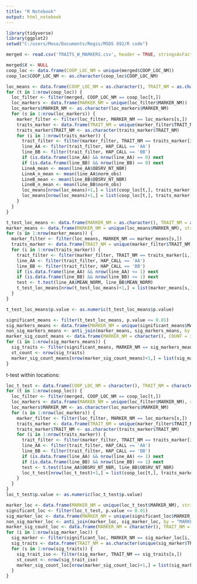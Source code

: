 ```yaml
---
title: "R Notebook"
output: html_notebook
---
```


```r
library(tidyverse)
library(ggplot2)
setwd("C:/users/Meso/Documents/Regis/MSDS 692/R code")
```

```r
merged <- read.csv('TRAITS_W_MARKERS.csv', header = TRUE, stringsAsFactors = FALSE)
```

```r
merged$X <- NULL
coop_loc <- data.frame(COOP_LOC_NM = unique(merged$COOP_LOC_NM))
coop_loc$COOP_LOC_NM <- as.character(coop_loc$COOP_LOC_NM)
```

```r
loc_means <- data.frame(COOP_LOC_NM = as.character(), TRAIT_NM = as.character(), MARKER_NM = as.character(), HAP_CALL = as.character(), MEAN_OBS = as.numeric(), MEAN_NORM = as.numeric(), stringsAsFactors = FALSE)
for (t in 1:nrow(coop_loc)) {
  loc_filter <- filter(merged, COOP_LOC_NM == coop_loc[t,])
  loc_markers <- data.frame(MARKER_NM = unique(loc_filter$MARKER_NM))
  loc_markers$MARKER_NM <- as.character(loc_markers$MARKER_NM)
  for (s in 1:nrow(loc_markers)) {
    marker_filter <- filter(loc_filter, MARKER_NM == loc_markers[s,])
    traits_marker <- data.frame(TRAIT_NM = unique(marker_filter$TRAIT_NM))
    traits_marker$TRAIT_NM <- as.character(traits_marker$TRAIT_NM)
    for (i in 1:nrow(traits_marker)) {
      trait_filter <- filter(marker_filter, TRAIT_NM == traits_marker[i,])
      line_AA <- filter(trait_filter, HAP_CALL == 'AA')
      line_BB <- filter(trait_filter, HAP_CALL == 'BB')
      if (is.data.frame(line_AA) && nrow(line_AA) == 0) next
      if (is.data.frame(line_BB) && nrow(line_BB) == 0) next
      LineA_mean <- mean(line_AA$OBSRV_NT_NBR)
      LineA_n_mean <- mean(line_AA$norm_obs)
      LineB_mean <- mean(line_BB$OBSRV_NT_NBR)
      LineB_n_mean <- mean(line_BB$norm_obs)
      loc_means[nrow(loc_means)+1,] = list(coop_loc[t,], traits_marker[i,], loc_markers[s,], 'AA', LineA_mean, LineA_n_mean)
      loc_means[nrow(loc_means)+1,] = list(coop_loc[t,], traits_marker[i,], loc_markers[s,], 'BB', LineB_mean, LineB_n_mean)
    }
  }
}
```


```r
t_test_loc_means <- data.frame(MARKER_NM = as.character(), TRAIT_NM = as.character(), p.value = as.numeric(), stringsAsFactors = FALSE)
marker_means <- data.frame(MARKER_NM = unique(loc_means$MARKER_NM), stringsAsFactors = FALSE)
for (s in 1:nrow(marker_means)) {
  marker_filter <- filter(loc_means, MARKER_NM == marker_means[s,])
  traits_marker <- data.frame(TRAIT_NM = unique(marker_filter$TRAIT_NM), stringsAsFactors = FALSE)
  for (i in 1:nrow(traits_marker)) {
    trait_filter <- filter(marker_filter, TRAIT_NM == traits_marker[i,])
    line_AA <- filter(trait_filter, HAP_CALL == 'AA')
    line_BB <- filter(trait_filter, HAP_CALL == 'BB')
    if (is.data.frame(line_AA) && nrow(line_AA) <= 1) next
    if (is.data.frame(line_BB) && nrow(line_BB) <= 1) next
    test <- t.test(line_AA$MEAN_NORM, line_BB$MEAN_NORM)
    t_test_loc_means[nrow(t_test_loc_means)+1,] = list(marker_means[s,], traits_marker[i,], test[3])
  }
}
```

```r
t_test_loc_means$p.value <- as.numeric(t_test_loc_means$p.value)
```


```r
significant_means <- filter(t_test_loc_means, p.value <= 0.01)
sig_markers_means <- data.frame(MARKER_NM = unique(significant_means$MARKER_NM), stringsAsFactors = FALSE)
non_sig_markers_means <- anti_join(marker_means, sig_markers_means, by = "MARKER_NM")
marker_sig_count_means <- data.frame(MARKER_NM = character(), COUNT = integer(), stringsAsFactors = FALSE)
for (i in 1:nrow(sig_markers_means)) {
  sig_traits <- filter(significant_means, MARKER_NM == sig_markers_means[i,])
  st_count <- nrow(sig_traits)
  marker_sig_count_means[nrow(marker_sig_count_means)+1,] = list(sig_markers_means[i,], st_count)
}
```

t-test within locations:
```r
loc_t_test <- data.frame(COOP_LOC_NM = character(), TRAIT_NM = character(), MARKER_NM = character(), p.value = numeric(), stringsAsFactors = FALSE)
for (t in 1:nrow(coop_loc)) {
  loc_filter <- filter(merged, COOP_LOC_NM == coop_loc[t,])
  loc_markers <- data.frame(MARKER_NM = unique(loc_filter$MARKER_NM), stringsAsFactors = FALSE)
  loc_markers$MARKER_NM <- as.character(loc_markers$MARKER_NM)
  for (s in 1:nrow(loc_markers)) {
    marker_filter <- filter(loc_filter, MARKER_NM == loc_markers[s,])
    traits_marker <- data.frame(TRAIT_NM = unique(marker_filter$TRAIT_NM), stringsAsFactors = FALSE)
    traits_marker$TRAIT_NM <- as.character(traits_marker$TRAIT_NM)
    for (i in 1:nrow(traits_marker)) {
      trait_filter <- filter(marker_filter, TRAIT_NM == traits_marker[i,])
      line_AA <- filter(trait_filter, HAP_CALL == 'AA')
      line_BB <- filter(trait_filter, HAP_CALL == 'BB')
      if (is.data.frame(line_AA) && nrow(line_AA) <= 1) next
      if (is.data.frame(line_BB) && nrow(line_BB) <= 1) next
      test <- t.test(line_AA$OBSRV_NT_NBR, line_BB$OBSRV_NT_NBR)
      loc_t_test[nrow(loc_t_test)+1,] = list(coop_loc[t,], traits_marker[i,], loc_markers[s,], test[3])
    }
  }
}
loc_t_test$p.value <- as.numeric(loc_t_test$p.value)
```

```r
marker_loc <- data.frame(MARKER_NM = unique(loc_t_test$MARKER_NM), stringsAsFactors = FALSE)
significant_loc <- filter(loc_t_test, p.value <= 0.01)
sig_marker_loc <- data.frame(MARKER_NM = unique(significant_loc$MARKER_NM), stringsAsFactors = FALSE)
non_sig_marker_loc <- anti_join(marker_loc, sig_marker_loc, by = "MARKER_NM")
marker_sig_count_loc <- data.frame(MARKER_NM = character(), TRAIT_NM = character(), COUNT = integer(), stringsAsFactors = FALSE)
for (i in 1:nrow(sig_marker_loc)) {
  sig_marker <- filter(significant_loc, MARKER_NM == sig_marker_loc[i,])
  sig_traits <- data.frame(TRAIT_NM = as.character(unique(sig_marker$TRAIT_NM)), stringsAsFactors = FALSE)
  for (s in 1:nrow(sig_traits)) {
    sig_trait_iso <- filter(sig_marker, TRAIT_NM == sig_traits[s,])
    st_count <- nrow(sig_trait_iso)
    marker_sig_count_loc[nrow(marker_sig_count_loc)+1,] = list(sig_marker_loc[i,], sig_traits[s,], st_count)
  }
}
```